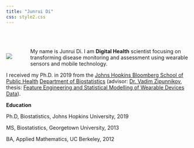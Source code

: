 ```yaml
---
title: "Junrui Di"
css: style2.css
---
```


<br>
<br>


<link rel="stylesheet" href="academicons/css/academicons.min.css"/>

<script>
  (function(i,s,o,g,r,a,m){i['GoogleAnalyticsObject']=r;i[r]=i[r]||function(){
  (i[r].q=i[r].q||[]).push(arguments)},i[r].l=1*new Date();a=s.createElement(o),
  m=s.getElementsByTagName(o)[0];a.async=1;a.src=g;m.parentNode.insertBefore(a,m)
  })(window,document,'script','https://www.google-analytics.com/analytics.js','ga');

  ga('create', 'UA-99094202-1', 'auto');
  ga('send', 'pageview');

</script>



<div style="float:left;margin:0px 50px 0px 0px">
![](./files/photo1.jpg)
</div>


My name is Junrui Di. I am __Digital Health__ scientist focusing on transforming disease monitoring and assessment using wearable sensors and mobile technology. 


I received my Ph.D. in 2019 from the [Johns Hopkins Bloomberg School of Public Health](http://www.jhsph.edu/) [Department of Biostatistics](http://www.jhsph.edu/departments/biostatistics/) (advisor: [Dr. Vadim Zipunnikov](http://www.biostat.jhsph.edu/~vzipunni/), thesis: [Feature Engineering and Statistical Modelling of Wearable Devices Data](https://jscholarship.library.jhu.edu/handle/1774.2/61537)).

__Education__

Ph.D, Biostatistics, Johns Hopkins University, 2019

MS, Biostatistics, Georgetown University, 2013

BA, Applied Mathematics, UC Berkeley, 2012


<br>
<br>
<br>
<br>
<br>
<br>
<br>
<br>








